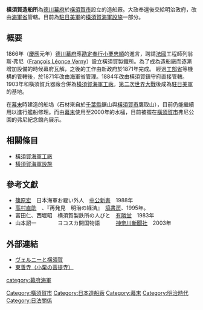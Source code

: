'''橫須賀造船所'''為[[德川幕府|德川幕府]]於[[橫須賀市|橫須賀市]]設立的造船廠。大政奉還後交給明治政府，改由[[海軍省|海軍省]]管轄。目前為[[駐日美軍|駐日美軍]]的[[橫須賀海軍設施|橫須賀海軍設施]]一部分。

==概要==
1866年（[[慶應|慶應]]元年）[[德川幕府|德川幕府]]應[[勘定奉行|勘定奉行]][[小栗忠順|小栗忠順]]的進言，聘請[[法國|法國]]工程師列翁斯·弗尼（[[François_Léonce_Verny|François Léonce Verny]]）設立橫須賀製鐵所。為了成為造船廠而逐漸增加設備的時候幕府瓦解，之後的工作由新政府於1871年完成。
經過[[工部省|工部省]]等機構的管轄後，於1871年改由海軍省管理。1884年改由橫須賀鎮守府直接管轄。1903年和橫須賀兵器廠合併為[[橫須賀海軍工廠|橫須賀海軍工廠]]。[[第二次世界大戰|第二次世界大戰]]後成為[[駐日美軍|駐日美軍]]的基地。

在[[幕末|幕末]]時建造的船塢（石材來自於[[千葉縣|千葉縣]]鋸山與[[橫須賀市|橫須賀市]]鷹取山），目前仍能繼續用以進行艦船修理。而由[[幕末|幕末]]使用至2000年的水槌，目前被擺在[[橫須賀市|橫須賀市]]弗尼公園的弗尼紀念館內展示。

==相關條目==
*[[橫須賀海軍工廠|橫須賀海軍工廠]]
*[[橫須賀海軍設施|橫須賀海軍設施]]

==參考文獻==
*[[篠原宏|篠原宏]]　日本海軍お雇い外人　[[中公新書|中公新書]]　1988年
*[[高村直助|高村直助]]　、『再発見　明治の経済』　[[塙書房|塙書房]]、1995年。
*富田仁、西堀昭　横須賀製鉄所の人びと　[[有隣堂|有隣堂]]　1983年　
*山本詔一　　　　ヨコスカ開国物語　　　[[神奈川新聞社|神奈川新聞社]]　2003年

==外部連結==
*[https://web.archive.org/web/20080525184645/http://www.city.yokosuka.kanagawa.jp/ijin/ ヴェルニーと横須賀]
*[http://tozenzi.cside.com/ 東善寺（小栗の菩提寺）] {{Wayback|url=http://tozenzi.cside.com/ |date=20210126141321 }}

[[Category:橫須賀市|Category:橫須賀市]]
[[Category:日本造船廠|Category:日本造船廠]]
[[category:幕府海軍|category:幕府海軍]]
[[Category:幕末|Category:幕末]]
[[Category:明治時代|Category:明治時代]]
[[Category:日法關係|Category:日法關係]]